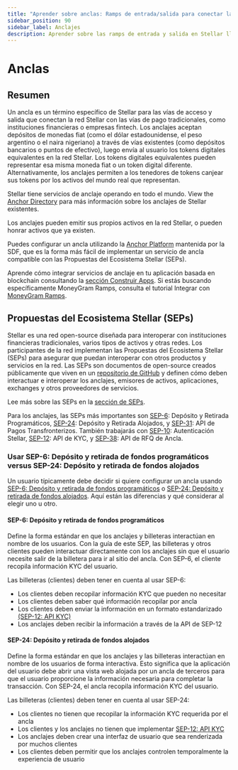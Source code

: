 ```yaml
---
title: "Aprender sobre anclas: Ramps de entrada/salida para conectar las finanzas tradicionales con Blockchain"
sidebar_position: 90
sidebar_label: Anclajes
description: Aprender sobre las ramps de entrada y salida en Stellar llamadas anclas y su papel en conectar el sistema financiero tradicional con redes de blockchain.
---
```


# Anclas

## Resumen

Un ancla es un término específico de Stellar para las vías de acceso y salida que conectan la red Stellar con las vías de pago tradicionales, como instituciones financieras o empresas fintech. Los anclajes aceptan depósitos de monedas fiat (como el dólar estadounidense, el peso argentino o el naira nigeriano) a través de vías existentes (como depósitos bancarios o puntos de efectivo), luego envía al usuario los tokens digitales equivalentes en la red Stellar. Los tokens digitales equivalentes pueden representar esa misma moneda fiat o un token digital diferente. Alternativamente, los anclajes permiten a los tenedores de tokens canjear sus tokens por los activos del mundo real que representan.

Stellar tiene servicios de anclaje operando en todo el mundo. View the [Anchor Directory](https://resources.stellar.org/anchors?) para más información sobre los anclajes de Stellar existentes.

Los anclajes pueden emitir sus propios activos en la red Stellar, o pueden honrar activos que ya existen.

Puedes configurar un ancla utilizando la [Anchor Platform](/platforms/anchor-platform) mantenida por la SDF, que es la forma más fácil de implementar un servicio de ancla compatible con las Propuestas del Ecosistema Stellar (SEPs).

Aprende cómo integrar servicios de anclaje en tu aplicación basada en blockchain consultando la [sección Construir Apps](../../build/apps/overview.mdx). Si estás buscando específicamente MoneyGram Ramps, consulta el tutorial Integrar con [MoneyGram Ramps](https://developer.moneygram.com/moneygram-developer/docs/integrate-moneygram-ramps).

## Propuestas del Ecosistema Stellar (SEPs)

Stellar es una red open-source diseñada para interoperar con instituciones financieras tradicionales, varios tipos de activos y otras redes. Los participantes de la red implementan las Propuestas del Ecosistema Stellar (SEPs) para asegurar que puedan interoperar con otros productos y servicios en la red. Las SEPs son documentos de open-source creados públicamente que viven en un [repositorio de GitHub](https://github.com/stellar/stellar-protocol/tree/master/ecosystem#stellar-ecosystem-proposals-seps.mdx) y definen cómo deben interactuar e interoperar los anclajes, emisores de activos, aplicaciones, exchanges y otros proveedores de servicios.

Lee más sobre las SEPs en la [sección de SEPs](../fundamentals/stellar-ecosystem-proposals.mdx).

Para los anclajes, las SEPs más importantes son [SEP-6]: Depósito y Retirada Programáticos, [SEP-24]: Depósito y Retirada Alojados, y [SEP-31]: API de Pagos Transfronterizos. También trabajarás con [SEP-10]: Autenticación Stellar, [SEP-12]: API de KYC, y [SEP-38]: API de RFQ de Ancla.

[sep-1]: https://github.com/stellar/stellar-protocol/blob/master/ecosystem/sep-0001.md
[sep-6]: https://github.com/stellar/stellar-protocol/blob/master/ecosystem/sep-0006.md
[sep-9]: https://github.com/stellar/stellar-protocol/blob/master/ecosystem/sep-0009.md
[sep-10]: https://github.com/stellar/stellar-protocol/blob/master/ecosystem/sep-0010.md
[sep-12]: https://github.com/stellar/stellar-protocol/blob/master/ecosystem/sep-0012.md
[sep-24]: https://github.com/stellar/stellar-protocol/blob/master/ecosystem/sep-0024.md
[sep-31]: https://github.com/stellar/stellar-protocol/blob/master/ecosystem/sep-0031.md
[sep-38]: https://github.com/stellar/stellar-protocol/blob/master/ecosystem/sep-0038.md

### Usar SEP-6: Depósito y retirada de fondos programáticos versus SEP-24: Depósito y retirada de fondos alojados

Un usuario típicamente debe decidir si quiere configurar un ancla usando [SEP-6: Depósito y retirada de fondos programáticos](https://github.com/stellar/stellar-protocol/blob/master/ecosystem/sep-0006.md) o [SEP-24: Depósito y retirada de fondos alojados](https://github.com/stellar/stellar-protocol/blob/master/ecosystem/sep-0024.md). Aquí están las diferencias y qué considerar al elegir uno u otro.

#### SEP-6: Depósito y retirada de fondos programáticos

Define la forma estándar en que los anclajes y billeteras interactúan en nombre de los usuarios. Con la guía de este SEP, las billeteras y otros clientes pueden interactuar directamente con los anclajes sin que el usuario necesite salir de la billetera para ir al sitio del ancla. Con SEP-6, el cliente recopila información KYC del usuario.

Las billeteras (clientes) deben tener en cuenta al usar SEP-6:

- Los clientes deben recopilar información KYC que pueden no necesitar
- Los clientes deben saber qué información recopilar por ancla
- Los clientes deben enviar la información en un formato estandarizado [(SEP-12: API KYC)](https://github.com/stellar/stellar-protocol/blob/master/ecosystem/sep-0012.md)
- Los anclajes deben recibir la información a través de la API de SEP-12

#### SEP-24: Depósito y retirada de fondos alojados

Define la forma estándar en que los anclajes y las billeteras interactúan en nombre de los usuarios de forma interactiva. Esto significa que la aplicación del usuario debe abrir una vista web alojada por un ancla de terceros para que el usuario proporcione la información necesaria para completar la transacción. Con SEP-24, el ancla recopila información KYC del usuario.

Las billeteras (clientes) deben tener en cuenta al usar SEP-24:

- Los clientes no tienen que recopilar la información KYC requerida por el ancla
- Los clientes y los anclajes no tienen que implementar [SEP-12: API KYC](https://github.com/stellar/stellar-protocol/blob/master/ecosystem/sep-0012.md)
- Los anclajes deben crear una interfaz de usuario que sea renderizada por muchos clientes
- Los clientes deben permitir que los anclajes controlen temporalmente la experiencia de usuario
